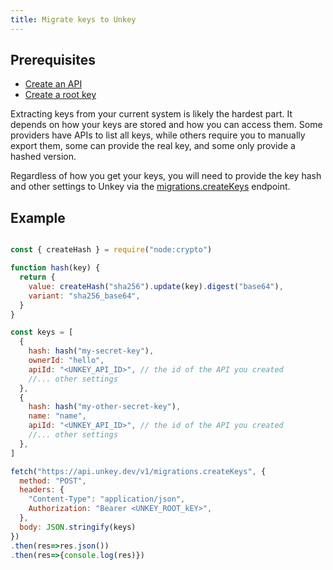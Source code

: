 ```yaml
---
title: Migrate keys to Unkey
---
```



## Prerequisites

- [Create an API](/onboarding/onboarding-api#3-create-your-first-api)
- [Create a root key](/onboarding/onboarding-api#4-follow-the-unkey-tutorial)



Extracting keys from your current system is likely the hardest part. It depends on how your keys are stored and how you can access them.
Some providers have APIs to list all keys, while others require you to manually export them, some can provide the real key, and some only provide a hashed version.

Regardless of how you get your keys, you will need to provide the key hash and other settings to Unkey via the [migrations.createKeys](/api-reference/migrations/create-keys) endpoint.




## Example

```js Node.js

const { createHash } = require("node:crypto")

function hash(key) {
  return {
    value: createHash("sha256").update(key).digest("base64"),
    variant: "sha256_base64",
  }
}

const keys = [
  {
    hash: hash("my-secret-key"),
    ownerId: "hello",
    apiId: "<UNKEY_API_ID>", // the id of the API you created
    //... other settings
  },
  {
    hash: hash("my-other-secret-key"),
    name: "name",
    apiId: "<UNKEY_API_ID>", // the id of the API you created
    //... other settings
  },
]

fetch("https://api.unkey.dev/v1/migrations.createKeys", {
  method: "POST",
  headers: {
    "Content-Type": "application/json",
    Authorization: "Bearer <UNKEY_ROOT_kEY>",
  },
  body: JSON.stringify(keys)
})
.then(res=>res.json())
.then(res=>{console.log(res)})

```


